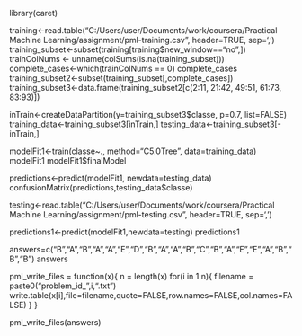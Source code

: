 library(caret)

training<-read.table("C:/Users/user/Documents/work/coursera/Practical Machine Learning/assignment/pml-training.csv", header=TRUE, sep=',')
training_subset<-subset(training[training$new_window=="no",])
trainColNums <- unname(colSums(is.na(training_subset)))
complete_cases<-which(trainColNums == 0)
complete_cases
training_subset2<-subset(training_subset[,complete_cases])
training_subset3<-data.frame(training_subset2[c(2:11, 21:42, 49:51, 61:73, 83:93)])

inTrain<-createDataPartition(y=training_subset3$classe, p=0.7, list=FALSE)
training_data<-training_subset3[inTrain,]
testing_data<-training_subset3[-inTrain,]


modelFit1<-train(classe~., method="C5.0Tree", data=training_data)
modelFit1
modelFit1$finalModel


predictions<-predict(modelFit1, newdata=testing_data)
confusionMatrix(predictions,testing_data$classe)



testing<-read.table("C:/Users/user/Documents/work/coursera/Practical Machine Learning/assignment/pml-testing.csv", header=TRUE, sep=',')

predictions1<-predict(modelFit1,newdata=testing)
predictions1

answers=c("B","A","B","A","A","E","D","B","A","A","B","C","B","A","E","E","A","B","B","B")
answers

pml_write_files = function(x){
  n = length(x)
  for(i in 1:n){
    filename = paste0("problem_id_",i,".txt")
    write.table(x[i],file=filename,quote=FALSE,row.names=FALSE,col.names=FALSE)
  }
}

pml_write_files(answers)

